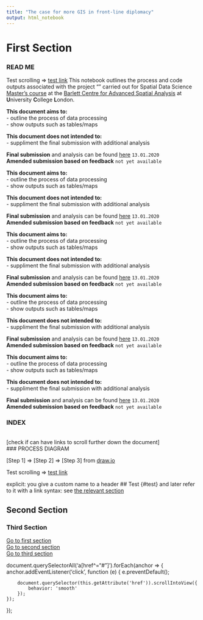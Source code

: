 ```yaml
---
title: "The case for more GIS in front-line diplomacy"
output: html_notebook
---
```


# First Section

### READ ME {#h_header}
Test scrolling => [test link](#h_index)
This notebook outlines the process and code outputs associated with the project "" carried out for Spatial Data Science [Master's course](https://www.ucl.ac.uk/bartlett/casa/programmes/msc-spatial-data-science-and-visualisation){target="_blank"} at the [Barlett Centre for Advanced Spatial Analysis](https://www.ucl.ac.uk/bartlett/casa/) at **U**niversity **C**ollege **L**ondon.

**This document aims to:**<br>
- outline the process of data processing<br>
- show outputs such as tables/maps<br>

**This document does not intended to:**<br>
- suppliment the final submission with additional analysis

**Final submission** and analysis can be found [here]() `13.01.2020`<br>
**Amended submission based on feedback** `not yet available`


**This document aims to:**<br>
- outline the process of data processing<br>
- show outputs such as tables/maps<br>

**This document does not intended to:**<br>
- suppliment the final submission with additional analysis

**Final submission** and analysis can be found [here]() `13.01.2020`<br>
**Amended submission based on feedback** `not yet available`

**This document aims to:**<br>
- outline the process of data processing<br>
- show outputs such as tables/maps<br>

**This document does not intended to:**<br>
- suppliment the final submission with additional analysis

**Final submission** and analysis can be found [here]() `13.01.2020`<br>
**Amended submission based on feedback** `not yet available`

**This document aims to:**<br>
- outline the process of data processing<br>
- show outputs such as tables/maps<br>

**This document does not intended to:**<br>
- suppliment the final submission with additional analysis

**Final submission** and analysis can be found [here]() `13.01.2020`<br>
**Amended submission based on feedback** `not yet available`

**This document aims to:**<br>
- outline the process of data processing<br>
- show outputs such as tables/maps<br>

**This document does not intended to:**<br>
- suppliment the final submission with additional analysis

**Final submission** and analysis can be found [here]() `13.01.2020`<br>
**Amended submission based on feedback** `not yet available`


### INDEX{#h_index}
<br>
[check if can have links to scroll further down the document]
<br>
### PROCESS DIAGRAM

[Step 1] => [Step 2] => [Step 3] from [draw.io](https://www.draw.io){target="_blank"}

Test scrolling => [test link](#h_header)

explicit: you give a custom name to a header ## Test {#test} and later refer to it with a link syntax: see [the relevant section](#test)



## Second Section

### Third Section


<script type="text/javascript">
  // When the document is fully rendered...
  $(document).ready(function() {
    // ...select all header elements...
    $('h1, h2, h3, h4, h5').each(function() {
      // ...and add an id to them corresponding to their 'titles'
      $(this).attr('id', $(this).html());
    });
  });
</script>


<a href="#First Section">Go to first section</a><br>
<a href="#Second Section">Go to second section</a><br>
<a href="#Third Section">Go to third section</a>

document.querySelectorAll('a[href^="#"]').forEach(anchor => {
    anchor.addEventListener('click', function (e) {
        e.preventDefault();

        document.querySelector(this.getAttribute('href')).scrollIntoView({
            behavior: 'smooth'
        });
    });
});
